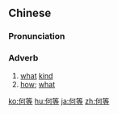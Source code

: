==Chinese==
{{zh-forms}}

===Pronunciation===
{{zh-pron
|m=héděng
|c=ho4 dang2
|h=pfs=hò-tén
|mn=hô-téng
|cat=adv
}}

===Adverb===
{{zh-adv}}

# [[what]] [[kind]]
# [[how]]; [[what]]

{{zh-cat|Advanced}}

[[ko:何等]]
[[hu:何等]]
[[ja:何等]]
[[zh:何等]]